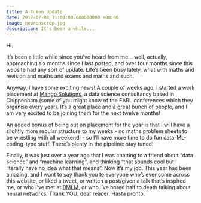 ```yaml
---
title: A Token Update
date: 2017-07-08 11:00:00.000000000 +00:00
image: neuronscrop.jpg
description: It's been a while...
---
```


Hi.

It's been a little while since you've heard from me... well, actually, approaching six months since I last posted, and over four months since this website had any sort of update. Life's been busy lately, what with maths and revision and maths and exams and maths and such.

Anyway, I have some exciting news! A couple of weeks ago, I started a work placement at [Mango Solutions](http://www.mango-solutions.com), a data science consultancy based in Chippenham (some of you might know of the EARL conferences which they organise every year). It's a great place and a great bunch of people, and I am very excited to be joining them for the next twelve months!

An added bonus of being out on placement for the year is that I will have a slightly more regular structure to my weeks - no maths problem sheets to be wrestling with all weekend! - so I'll have more time to do fun data-ML-coding-type stuff. There's plenty in the pipeline: stay tuned!

Finally, it was just over a year ago that I was chatting to a friend about "data science" and "machine learning", and thinking "that sounds cool but I literally have no idea what that means". Now it's my job. This year has been amazing, and I want to say thank you to everyone who's ever come across this website, or liked a tweet, or written a post/given a talk that's inspired me, or who I've met at [BMLM](http://www.meetup.com/Bath-Machine-Learning-Meetup), or who I've bored half to death talking about neural networks. Thank YOU, dear reader. Hasta pronto.
